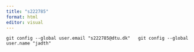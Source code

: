 ```yaml
---
title: "s222785"
format: html
editor: visual
---
```


```         
git config --global user.email "s222785@dtu.dk"   git config --global user.name "jadth" 
```
